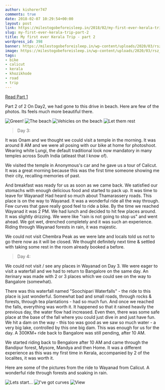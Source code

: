 ```yaml
---
author: kishorer747
comments: true
date: 2018-02-07 10:29:54+00:00
layout: post
link: https://milestogobeforeisleep.in/2018/02/my-first-ever-kerala-trip-part-2/
slug: my-first-ever-kerala-trip-part-2
title: My first ever Kerala Trip - part 2
wordpress_id: 398
banner: https://milestogobeforeisleep.in/wp-content/uploads/2020/03/rsz_img_20170903_081257705_hdr-effects-1_1.jpg
image: https://milestogobeforeisleep.in/wp-content/uploads/2020/03/rsz_img_20170903_081257705_hdr-effects-1_1.jpg
tags:
- bike
- calicut
- kerala
- khozikhode
- road
- trip
---
```


[Read Part 1 ](https://milestogobeforeisleep.in/2017/10/my-first-ever-kerala-trip/)

Part 2 of 2
On Day2, we had gone to this drive in beach. Here are few of the photos. Its feels much more beautiful there.

![Green! ](./images/green.jpg)
![The beach ](./images/beach.jpg)
![Vehicles on the beach ](./images/bike_on_beach.jpg)
![Let them rest ](./images/bikes.jpg)

> Day 3:

It was Onam and we thought we could visit a temple in the morning. It was around 8 AM and we were all posing with our bike at home for photoshoot. Wearing white Lungi, the default traditional look now mandatory in many temples across South India (atleast that I know of).

We visited the temple in Anonymous's car and he gave us a tour of Calicut. It was a great morning because this was the first time someone showing me their city, recalling memories of past.

And breakfast was ready for us as soon as we came back. We satisfied our stomachs with enough delicious food and started to pack up. It was time to leave for Wayanad! Had heard so much about Thamarassery roads. This place is on the way to Wayanad. It was a wonderful ride all the way through. Few curves that gave really good feel to ride a bike.
By the time we reached Wayanad it was 2 PM. We had lunch and decided to hit few places around. It was slightly drizzing. We were like "rain is not going to stop us" and went ahead. We got wet, drenched completely and it was such an experience. Riding through Wayanad forests in rain, it was majestic.

We could not visit Chembra Peak as we were late and locals told us not to go there now as it will be closed. We thought definitely next time & settled with taking some rest in the room already booked a before.


> Day 4:

We could not visit / see any places in Wayanad on Day 3. We were eager to visit a waterfall and we had to return to Bangalore on the same day. An iterinary was made with 2 or 3 places which we could see on the way to Bangalore (somewhat).

There was this waterfall named "Soochipari Waterfalls" - the ride to this place is just wonderful. Somewhat bad and small roads, through rocks & forests, through tea plantations - had so much fun. And once we reached the falls, everything was worth it. It happened so that it rained heavily the previous day, the water flow had increased. Even then, there was some safe place at the base of the fall where you could just dive in and just have fun.
We hit a dam on the way - this too was good as we saw so much water - a very big lake, controlled by this one big dam. This was enough for us for the day. A 300KM+ ride back to Bangalore was still pending, after 10 AM.

We started riding back to Bengalore after 10 AM and came through the Bandipur forest, Mysore, Mandya and then Home.
It was a different experience as this was my first time in Kerala, accompanied by 2 of the localites, it was worth it.

Here are some of the pictures from the ride to Wayanad from Calicut. A wonderful ride through forests and soaking in rain.

![Lets start... ](./images/lets_start.jpg)
![I've got curves ](./images/curve.jpg)
![View ](./images/view.jpg)